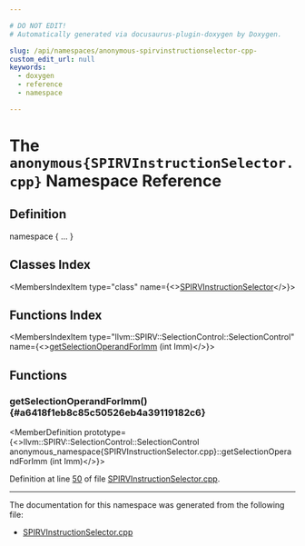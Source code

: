 ```yaml
---

# DO NOT EDIT!
# Automatically generated via docusaurus-plugin-doxygen by Doxygen.

slug: /api/namespaces/anonymous-spirvinstructionselector-cpp-
custom_edit_url: null
keywords:
  - doxygen
  - reference
  - namespace

---
```





# The `anonymous{SPIRVInstructionSelector.cpp}` Namespace Reference

<DoxygenPage pluginConfig={pluginConfig}>



## Definition

<CodeBlock>namespace &#123; ... &#125;</CodeBlock>

## Classes Index

<MembersIndex>

<MembersIndexItem
  type="class"
  name={<><a href="/docs/api/classes/anonymous-namespace-spirvinstructionselector-cpp-/spirvinstructionselector">SPIRVInstructionSelector</a></>}>
</MembersIndexItem>

</MembersIndex>

## Functions Index

<MembersIndex>

<MembersIndexItem
  type="llvm::SPIRV::SelectionControl::SelectionControl"
  name={<><a href="#a6418f1eb8c85c50526eb4a39119182c6">getSelectionOperandForImm</a> (int Imm)</>}>
</MembersIndexItem>

</MembersIndex>


<SectionDefinition>

## Functions

### getSelectionOperandForImm() {#a6418f1eb8c85c50526eb4a39119182c6}

<MemberDefinition
  prototype={<>llvm::SPIRV::SelectionControl::SelectionControl anonymous&#95;namespace&#123;SPIRVInstructionSelector.cpp&#125;::getSelectionOperandForImm (int Imm)</>}>

Definition at line <a href="/docs/api/files/lib/lib/target/lib/target/spirv/spirvinstructionselector-cpp/#l00050">50</a> of file <a href="/docs/api/files/lib/lib/target/lib/target/spirv/spirvinstructionselector-cpp">SPIRVInstructionSelector.cpp</a>.
</MemberDefinition>

</SectionDefinition>

<hr/>

The documentation for this namespace was generated from the following file:

<ul>
<li><a href="/docs/api/files/lib/lib/target/lib/target/spirv/spirvinstructionselector-cpp">SPIRVInstructionSelector.cpp</a></li>
</ul>

</DoxygenPage>
